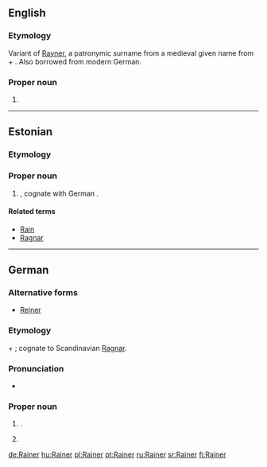 {{also|rainer}}
==English==

===Etymology===
Variant of [[Rayner]], a patronymic surname from a medieval given name from {{proto|Germanic|ragina|counsel by the gods}} + {{etyl|goh}} {{term|hari||army|lang=goh}}. Also borrowed from modern German.

===Proper noun===
{{en-proper noun}}

# {{surname|A=An|[[English]] and [[American]]|from=given names}}

----

==Estonian==

===Etymology===

===Proper noun===
{{head|et|proper noun}}

# {{given name|male|lang=et}}, cognate with German {{term|Rainer|lang=de}}.

====Related terms====
* [[Rain]]
* [[Ragnar]]

----

==German==

===Alternative forms===
* [[Reiner]]

===Etymology===
{{proto|Germanic|ragina|counsel by the gods|lang=de}} + {{etyl|goh|de}} {{term|hari||army|lang=goh}}; cognate to Scandinavian [[Ragnar]].

===Pronunciation===
* {{homophones|reiner|lang=de}}

===Proper noun===
{{de-proper noun}}

# {{given name|male|lang=de}}.
# {{surname|[[patronymic]]|from=given names|lang=de}}

[[de:Rainer]]
[[hu:Rainer]]
[[pl:Rainer]]
[[pt:Rainer]]
[[ru:Rainer]]
[[sr:Rainer]]
[[fi:Rainer]]